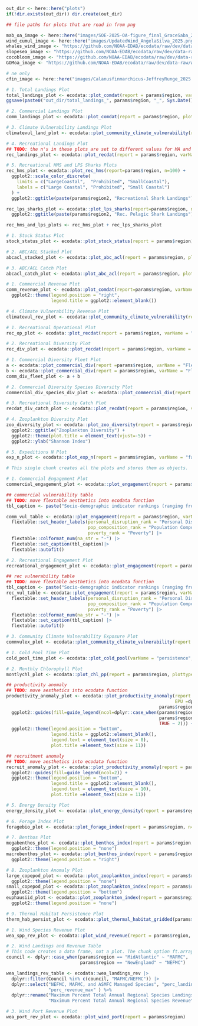 
```r
out_dir <- here::here("plots")
if(!dir.exists(out_dir)) dir.create(out_dir)
```


```r
## file paths for plots that are read in from png

mab_oa_image <- here::here("images/SOE-2025-OA-figure_final_GraceSaba_2025.png")
wind_cumul_image <- here::here("images/UpdatedWind_AngelaSilva_2025.png")
whales_wind_image <- "https://github.com/NOAA-EDAB/ecodata/raw/dev/data-raw/workshop/images/NARW_hotspots_final_2024.jpg"
slopesea_image <- "https://github.com/NOAA-EDAB/ecodata/raw/dev/data-raw/workshop/images/Feb2024-SST-ANOM_KHyde_2025.png"
cocobloom_image <- "https://github.com/NOAA-EDAB/ecodata/raw/dev/data-raw/workshop/images/20240702_Long_Island_algae_bloom-cropped_KimHyde-2025.png"
GOMoa_image <- "https://github.com/NOAA-EDAB/ecodata/raw/dev/data-raw/workshop/images/Hunt_WBD_2024_pCO2_OMa_Weekly_Climatology-ChrisH_2025.pdf"

# ne only
cfin_image <- here::here("images/Calanusfinmarchicus-JeffreyRunge_2025.png")

```

<!-- # Performance relative to fishery management objectives -->

<!-- ## Commercial & recreational landings -->

<!-- ### Indicators -->
```r
# 1. Total Landings Plot
total_landings_plot <- ecodata::plot_comdat(report = params$region, varName = "landings", n = 10)
ggsave(paste0("out_dir/total_landings_", params$region, "_", Sys.Date(), ".png"), total_landings_plot, width = 6.5, height = 4)

# 2. Commercial Landings Plot
comm_landings_plot <- ecodata::plot_comdat(report = params$region, plottype = "guild", n=10)

# 3. Climate Vulnerability Landings Plot
climatevul_land_plot <- ecodata::plot_community_climate_vulnerability(report = params$region, plottype = "regionland", n=100)

# 4. Recreational Landings Plot
## TODO: the n's in these plots are set to different values for MA and NE?
rec_landings_plot <- ecodata::plot_recdat(report = params$region, varName ="landings", n=10)

# 5. Recreational HMS and LPS Sharks Plots
rec_hms_plot <- ecodata::plot_rec_hms(report=params$region, n=100) +
  ggplot2::scale_color_discrete(
    limits = c("LargeCoastal",  "Prohibited", "SmallCoastal"),
    labels = c("Large Coastal", "Prohibited", "Small Coastal")
  ) +
  ggplot2::ggtitle(paste(params$region2, "Recreational Shark Landings"))

rec_lps_sharks_plot <- ecodata::plot_lps_sharks(report=params$region, n=100) +
  ggplot2::ggtitle(paste(params$region2, "Rec. Pelagic Shark Landings"))

rec_hms_and_lps_plots <- rec_hms_plot + rec_lps_sharks_plot
```

<!-- ### Implications -->

```r
# 1. Stock Status Plot
stock_status_plot <- ecodata::plot_stock_status(report = params$region)

# 2. ABC/ACL Stacked Plot
abcacl_stacked_plot <- ecodata::plot_abc_acl(report = params$region, plottype = "Stacked")

# 3. ABC/ACL Catch Plot
abcacl_catch_plot <- ecodata::plot_abc_acl(report = params$region, plottype = "Catch")
```

<!-- ## Commercial profits -->

<!-- ### Indicators -->
```r

# 1. Commercial Revenue Plot
comm_revenue_plot <- ecodata::plot_comdat(report=params$region, varName="revenue", n=10) +
  ggplot2::theme(legend.position = "right",
                 legend.title = ggplot2::element_blank())

# 4. Climate Vulnerability Revenue Plot
climatevul_rev_plot <- ecodata::plot_community_climate_vulnerability(report=params$region, plottype = "regionrev", n=100)
```

<!-- ## Recreational opportunities -->

<!-- ### Indicators -->

```r
# 1. Recreational Operational Plot
rec_op_plot <- ecodata::plot_recdat(report = params$region, varName = "effort", n=10)

# 2. Recreational Diversity Plot
rec_div_plot <- ecodata::plot_recdat(report = params$region, varName = "effortdiversity", n=10)
```

<!-- ## Stability -->

<!-- ### Indicators -->

```r
# 1. Commercial Diversity Fleet Plot
a <- ecodata::plot_commercial_div(report =params$region, varName = "Fleet count", n=100)
b <- ecodata::plot_commercial_div(report = params$region, varName = "Fleet diversity in revenue", n=100)
comm_div_fleet_plot <- a + b

# 2. Commercial Diversity Species Diversity Plot
commercial_div_species_div_plot <- ecodata::plot_commercial_div(report = params$region, varName = "Permit revenue species diversity", n=100)

# 3. Recreational Diversity Catch Plot
recdat_div_catch_plot <- ecodata::plot_recdat(report = params$region, varName = "catchdiversity", n=10)

# 4. Zooplankton Diversity Plot
zoo_diversity_plot <- ecodata::plot_zoo_diversity(report = params$region, n=10) +
  ggplot2::ggtitle("Zooplankton Diversity") +
  ggplot2::theme(plot.title = element_text(vjust=-5)) +
  ggplot2::ylab("Shannon Index")

# 5. Expeditions N Plot
exp_n_plot <- ecodata::plot_exp_n(report = params$region, varName = "fall", n=10)
```

<!-- ## Community social and climate vulnerability -->

```r
# This single chunk creates all the plots and stores them as objects.

# 1. Commercial Engagement Plot
commercial_engagement_plot <- ecodata::plot_engagement(report = params$region, varName = "Commercial")

## commercial vulnerability table
## TODO: move flextable aesthetics into ecodata function
tbl_caption <- paste("Socio-demographic indicator rankings (ranging from low = low vulnerability to high = high vulnerability) for", region2, "communities most engaged in commercial fishing, 2022. Blank spaces indicate no data available.")

comm_vul_table <- ecodata::plot_engagement(report = params$region, varName = "Commercial", plottype = "Social") |>
  flextable::set_header_labels(personal_disruption_rank = "Personal Disruption",
                               pop_composition_rank = "Population Composition",
                               poverty_rank = "Poverty") |>
  flextable::colformat_num(na_str = "-") |>
  flextable::set_caption(tbl_caption)|>
  flextable::autofit() 

# 2. Recreational Engagement Plot
recreational_engagement_plot <- ecodata::plot_engagement(report = params$region, varName = "Recreational")

## rec vulnerability table
## TODO: move flextable aesthetics into ecodata function
tbl_caption <- paste("Socio-demographic indicator rankings (ranging from low = low vulnerability to high = high vulnerability) for", region2, "communities most engaged in recreational fishing, 2022. Blank spaces indicate no data available.")
rec_vul_table <- ecodata::plot_engagement(report = params$region, varName = "Recreational", plottype = "Social") |>
  flextable::set_header_labels(personal_disruption_rank = "Personal Disruption",
                               pop_composition_rank = "Population Composition",
                               poverty_rank = "Poverty") |>
  flextable::colformat_num(na_str = "-") |>
  flextable::set_caption(tbl_caption) |>
  flextable::autofit() 

# 3. Community Climate Vulnerability Exposure Plot
commvulex_plot <- ecodata::plot_community_climate_vulnerability(report = params$region, n=100)
```

<!-- # Risks to meeting fishery management objectives -->

<!-- ## Climte and ecosystem change -->

<!-- ### Risks to managing seasonally -->

```r
# 1. Cold Pool Time Plot
cold_pool_time_plot <- ecodata::plot_cold_pool(varName = "persistence", n=10)

# 2. Monthly Chlorophyll Plot
montlychl_plot <- ecodata::plot_chl_pp(report = params$region, plottype = "monthly", n=100) 
```

<!-- ### Risks to setting catch limits -->

```r
## productivity anomaly 
## TODO: move aesthetics into ecodata function
productivity_anomaly_plot <- ecodata::plot_productivity_anomaly(report = params$region, 
                                                                EPU =dplyr::case_when(params$region == "NewEngland" ~ "GOM",
                                                          params$region == "MidAtlantic" ~ "MAB")) +
  ggplot2::guides(fill=guide_legend(ncol=dplyr::case_when(params$region == "NewEngland" ~ 3,
                                                          params$region == "MidAtlantic" ~ 2,
                                                          TRUE ~ 2))) +
  ggplot2::theme(legend.position = "bottom",
                 legend.title = ggplot2::element_blank(),
                 legend.text = element_text(size = 8),
                 plot.title =element_text(size = 11))

## recruitment anomaly
## TODO: move aesthetics into ecodata function
recruit_anomaly_plot <- ecodata::plot_productivity_anomaly(report = params$region, varName = "assessment")+
  ggplot2::guides(fill=guide_legend(ncol=2)) +
  ggplot2::theme(legend.position = "bottom",
                 legend.title = ggplot2::element_blank(),
                 legend.text = element_text(size = 10),
                 plot.title =element_text(size = 11))

# 5. Energy Density Plot
energy_density_plot <- ecodata::plot_energy_density(report = params$region)

# 6. Forage Index Plot
foragebio_plot <- ecodata::plot_forage_index(report = params$region, n=10)

# 7. Benthos Plot
megabenthos_plot <- ecodata::plot_benthos_index(report = params$region, varName = "Megabenthos", n=10) +
  ggplot2::theme(legend.position = "none")
macrobenthos_plot <- ecodata::plot_benthos_index(report = params$region, varName = "Macrobenthos", n=10) +
  ggplot2::theme(legend.position = "right")

# 8. Zooplankton Anomaly Plot
large_copepod_plot <- ecodata::plot_zooplankton_index(report = params$region, varName = "Lgcopeall", n=10) +
  ggplot2::theme(legend.position = "none")
small_copepod_plot <- ecodata::plot_zooplankton_index(report = params$region, varName = "Smallcopeall", n=10) +
  ggplot2::theme(legend.position = "bottom")
euphausiid_plot <- ecodata::plot_zooplankton_index(report = params$region, varName = "Euph", n=10) +
  ggplot2::theme(legend.position = "none")

# 9. Thermal Habitat Persistence Plot
therm_hab_persist_plot <- ecodata::plot_thermal_habitat_gridded(params$region)
```

<!-- mab-oa chunk moved to parent report -->

<!-- # Other ocean uses: offshore wind -->

```r
# 1. Wind Species Revenue Plot
wea_spp_rev_plot <- ecodata::plot_wind_revenue(report = params$region, varName = "value", plottype = "nofacets")

# 2. Wind Landings and Revenue Table
# This code creates a data frame, not a plot. The chunk option ft.arraystretch will be applied to the display chunk.
council <- dplyr::case_when(params$region == "MidAtlantic" ~ "MAFMC",
                            params$region == "NewEngland" ~ "NEFMC")

wea_landings_rev_table <- ecodata::wea_landings_rev |>
  dplyr::filter(Council %in% c(council, "MAFMC/NEFMC")) |>
  dplyr::select("NEFMC, MAFMC, and ASMFC Managed Species", "perc_landings_max",
                "perc_revenue_max" ) %>%
  dplyr::rename("Maximum Percent Total Annual Regional Species Landings"="perc_landings_max",
                "Maximum Percent Total Annual Regional Species Revenue"="perc_revenue_max")

# 3. Wind Port Revenue Plot
wea_port_rev_plot <- ecodata::plot_wind_port(report = params$region)
```



